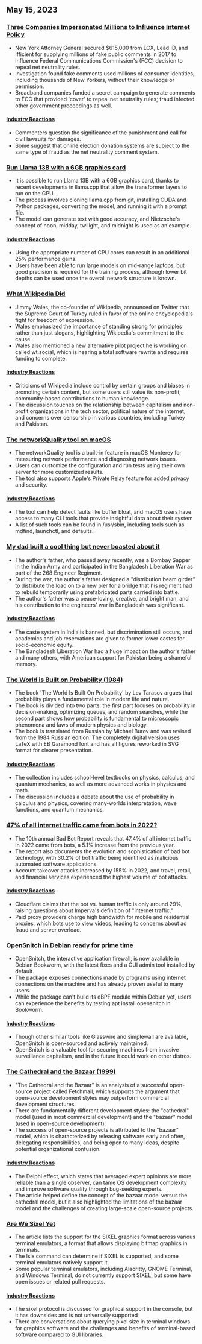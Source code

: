 

<CallToAction />

<Steps>

## May 15, 2023

### [Three Companies Impersonated Millions to Influence Internet Policy](https://ag.ny.gov/press-release/2023/attorney-general-james-secures-615000-companies-supplied-fake-comments-influence)

- New York Attorney General secured $615,000 from LCX, Lead ID, and Ifficient for supplying millions of fake public comments in 2017 to influence Federal Communications Commission's (FCC) decision to repeal net neutrality rules.
- Investigation found fake comments used millions of consumer identities, including thousands of New Yorkers, without their knowledge or permission.
- Broadband companies funded a secret campaign to generate comments to FCC that provided 'cover' to repeal net neutrality rules; fraud infected other government proceedings as well.

#### [Industry Reactions](http://news.ycombinator.com/item?id=35934504)

- Commenters question the significance of the punishment and call for civil lawsuits for damages.
- Some suggest that online election donation systems are subject to the same type of fraud as the net neutrality comment system.

### [Run Llama 13B with a 6GB graphics card](https://gist.github.com/rain-1/8cc12b4b334052a21af8029aa9c4fafc)

- It is possible to run Llama 13B with a 6GB graphics card, thanks to recent developments in llama.cpp that allow the transformer layers to run on the GPU.
- The process involves cloning llama.cpp from git, installing CUDA and Python packages, converting the model, and running it with a prompt file.
- The model can generate text with good accuracy, and Nietzsche's concept of noon, midday, twilight, and midnight is used as an example.

#### [Industry Reactions](http://news.ycombinator.com/item?id=35937505)

- Using the appropriate number of CPU cores can result in an additional 25% performance gains.
- Users have been able to run large models on mid-range laptops, but good precision is required for the training process, although lower bit depths can be used once the overall network structure is known.

### [What Wikipedia Did](https://twitter.com/jimmy_wales/status/1657494022741426180)

- Jimmy Wales, the co-founder of Wikipedia, announced on Twitter that the Supreme Court of Turkey ruled in favor of the online encyclopedia's fight for freedom of expression.
- Wales emphasized the importance of standing strong for principles rather than just slogans, highlighting Wikipedia's commitment to the cause.
- Wales also mentioned a new alternative pilot project he is working on called wt.social, which is nearing a total software rewrite and requires funding to complete.

#### [Industry Reactions](http://news.ycombinator.com/item?id=35935714)

- Criticisms of Wikipedia include control by certain groups and biases in promoting certain content, but some users still value its non-profit, community-based contributions to human knowledge.
- The discussion touches on the relationship between capitalism and non-profit organizations in the tech sector, political nature of the internet, and concerns over censorship in various countries, including Turkey and Pakistan.

### [The networkQuality tool on macOS](https://cyberhost.uk/the-hidden-macos-speedtest-tool-networkquality/)

- The networkQuality tool is a built-in feature in macOS Monterey for measuring network performance and diagnosing network issues.
- Users can customize the configuration and run tests using their own server for more customized results.
- The tool also supports Apple's Private Relay feature for added privacy and security.

#### [Industry Reactions](http://news.ycombinator.com/item?id=35936999)

- The tool can help detect faults like buffer bloat, and macOS users have access to many CLI tools that provide insightful data about their system
- A list of such tools can be found in /usr/sbin, including tools such as mdfind, launchctl, and defaults.

### [My dad built a cool thing but never boasted about it](https://robotsinplainenglish.com/e/2023-04-23-aaba-obit.html)

- The author's father, who passed away recently, was a Bombay Sapper in the Indian Army and participated in the Bangladesh Liberation War as part of the 268 Engineer Regiment.
- During the war, the author's father designed a "distribution beam girder" to distribute the load on to a new pier for a bridge that his regiment had to rebuild temporarily using prefabricated parts carried into battle.
- The author's father was a peace-loving, creative, and bright man, and his contribution to the engineers' war in Bangladesh was significant.

#### [Industry Reactions](http://news.ycombinator.com/item?id=35934903)

- The caste system in India is banned, but discrimination still occurs, and academics and job reservations are given to former lower castes for socio-economic equity.
- The Bangladesh Liberation War had a huge impact on the author's father and many others, with American support for Pakistan being a shameful memory.

### [The World is Built on Probability (1984)](https://archive.org/details/lev-tarasov-the-world-is-built-on-probability-mir-2023)

- The book 'The World Is Built On Probability' by Lev Tarasov argues that probability plays a fundamental role in modern life and nature.
- The book is divided into two parts: the first part focuses on probability in decision-making, optimizing queues, and random searches, while the second part shows how probability is fundamental to microscopic phenomena and laws of modern physics and biology.
- The book is translated from Russian by Michael Burov and was revised from the 1984 Russian edition. The completely digital version uses LaTeX with EB Garamond font and has all figures reworked in SVG format for clearer presentation.

#### [Industry Reactions](http://news.ycombinator.com/item?id=35937375)

- The collection includes school-level textbooks on physics, calculus, and quantum mechanics, as well as more advanced works in physics and math.
- The discussion includes a debate about the use of probability in calculus and physics, covering many-worlds interpretation, wave functions, and quantum mechanics.

### [47% of all internet traffic came from bots in 2022?](https://www.securitymagazine.com/articles/99339-47-of-all-internet-traffic-came-from-bots-in-2022)

- The 10th annual Bad Bot Report reveals that 47.4% of all internet traffic in 2022 came from bots, a 5.1% increase from the previous year.
- The report also documents the evolution and sophistication of bad bot technology, with 30.2% of bot traffic being identified as malicious automated software applications.
- Account takeover attacks increased by 155% in 2022, and travel, retail, and financial services experienced the highest volume of bot attacks.

#### [Industry Reactions](http://news.ycombinator.com/item?id=35938433)

- Cloudflare claims that the bot vs. human traffic is only around 29%, raising questions about Imperva's definition of "internet traffic."
- Paid proxy providers charge high bandwidth for mobile and residential proxies, which bots use to view videos, leading to concerns about ad fraud and server overload.

### [OpenSnitch in Debian ready for prime time](https://people.skolelinux.org/pere/blog/OpenSnitch_in_Debian_ready_for_prime_time.html)

- OpenSnitch, the interactive application firewall, is now available in Debian Bookworm, with the latest fixes and a GUI admin tool installed by default.
- The package exposes connections made by programs using internet connections on the machine and has already proven useful to many users.
- While the package can't build its eBPF module within Debian yet, users can experience the benefits by testing apt install opensnitch in Bookworm.

#### [Industry Reactions](http://news.ycombinator.com/item?id=35936044)

- Though other similar tools like Glasswire and simplewall are available, OpenSnitch is open-sourced and actively maintained.
- OpenSnitch is a valuable tool for securing machines from invasive surveillance capitalism, and in the future it could work on other distros.

### [The Cathedral and the Bazaar (1999)](http://www.catb.org/~esr/writings/cathedral-bazaar/cathedral-bazaar/)

- "The Cathedral and the Bazaar" is an analysis of a successful open-source project called Fetchmail, which supports the argument that open-source development styles may outperform commercial development structures.
- There are fundamentally different development styles: the "cathedral" model (used in most commercial development) and the "bazaar" model (used in open-source development).
- The success of open-source projects is attributed to the "bazaar" model, which is characterized by releasing software early and often, delegating responsibilities, and being open to many ideas, despite potential organizational confusion.

#### [Industry Reactions](http://news.ycombinator.com/item?id=35939383)

- The Delphi effect, which states that averaged expert opinions are more reliable than a single observer, can tame OS development complexity and improve software quality through bug-seeking experts.
- The article helped define the concept of the bazaar model versus the cathedral model, but it also highlighted the limitations of the bazaar model and the challenges of creating large-scale open-source projects.

### [Are We Sixel Yet](https://www.arewesixelyet.com/)

- The article lists the support for the SIXEL graphics format across various terminal emulators, a format that allows displaying bitmap graphics in terminals.
- The lsix command can determine if SIXEL is supported, and some terminal emulators natively support it.
- Some popular terminal emulators, including Alacritty, GNOME Terminal, and Windows Terminal, do not currently support SIXEL, but some have open issues or related pull requests.

#### [Industry Reactions](http://news.ycombinator.com/item?id=35936331)

- The sixel protocol is discussed for graphical support in the console, but it has downsides and is not universally supported
- There are conversations about querying pixel size in terminal windows for graphics software and the challenges and benefits of terminal-based software compared to GUI libraries.

</Steps>
